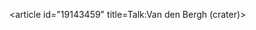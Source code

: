 <article id="19143459" title=Talk:Van den Bergh (crater)>
	<talkpage id="19143459" title="Talk:Van den Bergh (crater)">
{{WikiProject Solar System|class=start|importance=low|Moon=yes|Moon-importance=low}}
{{WikiProject Astronomy|class=start|importance=low}}
	</talkpage>
</article>